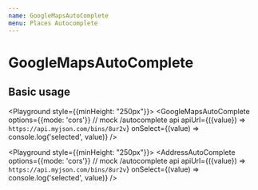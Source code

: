 ```yaml
---
name: GoogleMapsAutoComplete
menu: Places Autocomplete
---
```



# GoogleMapsAutoComplete

## Basic usage

<Playground style={{minHeight: "250px"}}>
  <GoogleMapsAutoComplete
    options={{mode: 'cors'}}
    // mock /autocomplete api
    apiUrl={({value}) => `https://api.myjson.com/bins/8ur2v`}
    onSelect={(value) => console.log('selected', value)}
  />
</Playground>

<Playground style={{minHeight: "250px"}}>
  <AddressAutoComplete
    options={{mode: 'cors'}}
    // mock /autocomplete api
    apiUrl={({value}) => `https://api.myjson.com/bins/8ur2v`}
    onSelect={(value) => console.log('selected', value)}
  />
</Playground>
